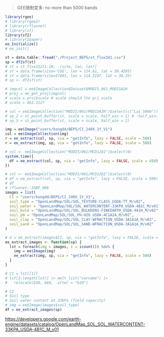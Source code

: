 > GEE限制变多: no more than 5000 bands

```r
library(rgee)
# library(rgee2)
# library(rfluxnet)
# library(sf)
library(sf2)
# library(Ipaper)
ee_Initialize()
# ee_init()
```

```r
st = data.table::fread("./Project_BEPS/st_flux341.csv")
sp = df2sf(st)
# st = st_flux212[1:10, .(site, lon, lat)]
# st = data.frame(site='CUG', lon = 114.61, lat = 30.4595)
# st = data.frame(site=57493, lon = 114.3197, lat = 30.35)
# sp <- df2sf(st)

# imgcol = ee$ImageCollection$Dataset$MODIS_061_MOD15A2H
# proj = ee_get_proj(imgcol)
# scale = proj$scale # scale should lte prj.scale
# scale = 463.3127

# col = ee$ImageCollection("MODIS/061/MOD15A2H")$select(c("Lai_500m"))
# sp_2 = st_point_buffer(st, scale = scale, half_win = 1) # -half_win: half_win
# sp_5 = st_point_buffer(st, scale = scale, half_win = 2)
```

```r
img = ee$Image("users/kongdd/BEPS/CI_240X_1Y_V1")
col = ee$ImageCollection(img)
r = ee_extract(col, sp, via = "getInfo", lazy = FALSE, scale = 500)
r = ee_extract(img, sp, via = "getInfo", lazy = FALSE, scale = 500)
```

```r
# col <- ee$ImageCollection("MODIS/061/MCD12Q1")$select(0)
system.time({
  df = ee_extract(col, sp, via = "getInfo", lazy = FALSE, scale = 450)
})
```

```r
# col <- ee$ImageCollection("MODIS/061/MCD12Q1")$select(0)
# df = ee_extract(col, sp, via = "getInfo", lazy = FALSE, scale = 500)
# df
# rfluxnet::IGBP_006
images = list(
  CI = "users/kongdd/BEPS/CI_240X_1Y_V1",
  soil_type = "OpenLandMap/SOL/SOL_TEXTURE-CLASS_USDA-TT_M/v02",
  soil_water = "OpenLandMap/SOL/SOL_WATERCONTENT-33KPA_USDA-4B1C_M/v01", 
  soil_buld = "OpenLandMap/SOL/SOL_BULKDENS-FINEEARTH_USDA-4A1H_M/v02", 
  soil_pH = "OpenLandMap/SOL/SOL_PH-H2O_USDA-4C1A2A_M/v02", 
  soil_clay = "OpenLandMap/SOL/SOL_CLAY-WFRACTION_USDA-3A1A1A_M/v02", 
  soil_sand = "OpenLandMap/SOL/SOL_SAND-WFRACTION_USDA-3A1A1A_M/v02"
)

# d = ee_extract(images$CI, sp, via = "getInfo", lazy = FALSE, scale = 500)
ee_extract_images <- function(sp) {
  lst = foreach(img = images, i = icount()) %do% {
    img = ee$Image(img)
    ee_extract(img, sp, via = "getInfo", lazy = FALSE, scale = 500)
  }
}

# CI = lst[[1]]
# lst[2:length(lst)] |> melt_list("varname") |> 
#   relocate(b30, b60, .after = "b10")

# CI
# Soil type
# Soil water content at 33kPa (field capacity) 
# img = ee$Image(images$soil_type)
df = ee_extract_images(sp)


```

<https://developers.google.com/earth-engine/datasets/catalog/OpenLandMap_SOL_SOL_WATERCONTENT-33KPA_USDA-4B1C_M_v01>

